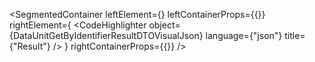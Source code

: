 
<SegmentedContainer
  leftElement={<DataUnitGetByIdentifierResultDTODesc />}
  leftContainerProps={{}}
  rightElement={
    <CodeHighlighter
      object={DataUnitGetByIdentifierResultDTOVisualJson}
      language={"json"}
      title={"Result"}
    />
  }
  rightContainerProps={{}}
/>
